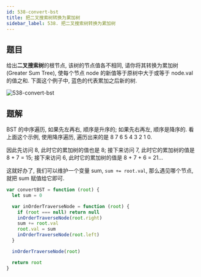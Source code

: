 ```yaml
---
id: 538-convert-bst
title: 把二叉搜索树转换为累加树
sidebar_label: 538. 把二叉搜索树转换为累加树
---
```


## 题目

给出**二叉搜索树**的根节点, 该树的节点值各不相同, 请你将其转换为累加树(Greater Sum Tree), 使每个节点 node 的新值等于原树中大于或等于 node.val 的值之和. 下面这个例子中, 蓝色的代表累加之后新的树.

![538-convert-bst](../../static/img/538-convert-bst.png)

## 题解

BST 的中序遍历, 如果先左再右, 顺序是升序的; 如果先右再左, 顺序是降序的. 看上面这个示例, 使用降序遍历, 遍历出来的是 8 7 6 5 4 3 2 1 0.

因此先访问 8, 此时它的累加树的值也是 8; 接下来访问 7, 此时它的累加树的值是 8 + 7 = 15; 接下来访问 6, 此时它的累加树的值是 8 + 7 + 6 = 21...

这就好办了, 我们可以维护一个变量 sum, `sum += root.val`, 那么遇见哪个节点, 就把 sum 赋值给它即可.

```ts
var convertBST = function (root) {
  let sum = 0

  var inOrderTraverseNode = function (root) {
    if (root === null) return null
    inOrderTraverseNode(root.right)
    sum += root.val
    root.val = sum
    inOrderTraverseNode(root.left)
  }

  inOrderTraverseNode(root)

  return root
}
```
